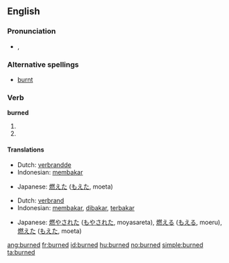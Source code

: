 ==English==

===Pronunciation===
* {{IPA|/'bʌ:(r)nd/}}, {{SAMPA|/"b3:nd/}}

===Alternative spellings===
* [[burnt]]

===Verb===
'''burned'''

# {{simple past of|[[burn]]}}
# {{past participle of|[[burn]]}}

====Translations====
{{trans-top|simple past of to burn}}
* Dutch: [[verbrandde]]
* Indonesian: [[bakar|membakar]]
{{trans-mid}}
* Japanese: [[燃えた]] ([[もえた]], moeta)
{{trans-bottom}}

{{trans-top|past participle of to burn}}
* Dutch: [[verbrand]]
* Indonesian: [[bakar|membakar]], [[bakar|dibakar]], [[bakar|terbakar]]
{{trans-mid}}
* Japanese: [[燃やされた]] ([[もやされた]], moyasareta),  [[燃える]] ([[もえる]], moeru),  [[燃えた]] ([[もえた]], moeta)
{{trans-bottom}}

[[ang:burned]]
[[fr:burned]]
[[id:burned]]
[[hu:burned]]
[[no:burned]]
[[simple:burned]]
[[ta:burned]]